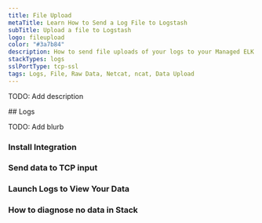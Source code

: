 ```yaml
---
title: File Upload
metaTitle: Learn How to Send a Log File to Logstash
subTitle: Upload a file to Logstash
logo: fileupload
color: "#3a7b84"
description: How to send file uploads of your logs to your Managed ELK Logstash instance. Simplify sending log data with Logit.io's data source configuration examples.
stackTypes: logs
sslPortType: tcp-ssl
tags: Logs, File, Raw Data, Netcat, ncat, Data Upload
---
```


TODO: Add description

<Steps>
  ## Logs

  TODO: Add blurb
  
  ### Install Integration

  <InstallIntegration/>
  
  ### Send data to TCP input

  <SendDataToTCP />

  ### Launch Logs to View Your Data

  <LaunchVisualizer type="logs" />

  ### How to diagnose no data in Stack

  <DiagnoseNoData />

</Steps>
